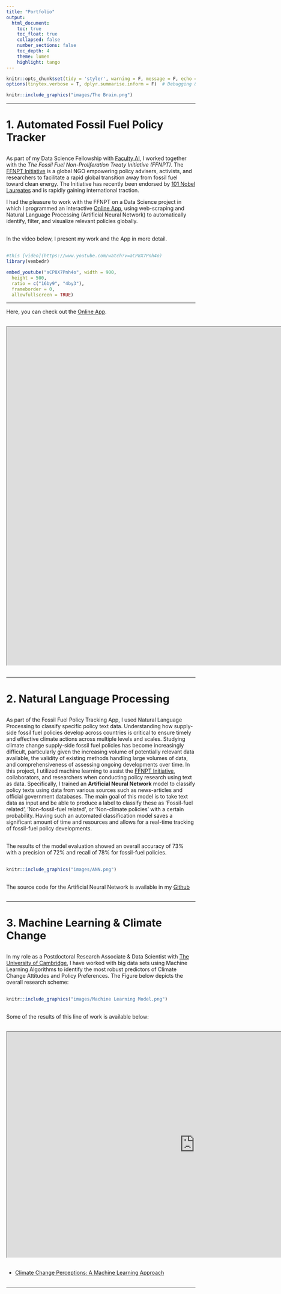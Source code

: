 ```yaml
---
title: "Portfolio"
output:
  html_document:
    toc: true
    toc_float: true
    collapsed: false
    number_sections: false
    toc_depth: 4
    theme: lumen
    highlight: tango
---
```


```r
knitr::opts_chunk$set(tidy = 'styler', warning = F, message = F, echo = F, error = F)  # Set knitting options general
options(tinytex.verbose = T, dplyr.summarise.inform = F)  # Debugging & Suppress summary info
```


<a href="https://fuenal.github.io/dataism/Lectures.html"> 
```r
knitr::include_graphics("images/The Brain.png")
```
</a>


---



# 1. Automated Fossil Fuel Policy Tracker

<div style="margin-bottom:30px;">
</div>

As part of my Data Science Fellowship with <a href="https://faculty.ai/" target="_blank">Faculty AI</a>, I worked together with the *The Fossil Fuel Non-Proliferation Treaty Initiative (FFNPT)*. The <a href="https://fossilfueltreaty.org/" target="_blank">FFNPT Initiative</a> is a global NGO empowering policy advisers, activists, and researchers to facilitate a rapid global transition away from fossil fuel toward clean energy. The Initiative has recently been endorsed by <a href="https://www.theguardian.com/environment/2021/apr/21/101-nobel-laureates-call-for-global-fossil-fuel-non-proliferation-treaty" target="_blank">101 Nobel Laureates</a>  and is rapidly gaining international traction.

I had the pleasure to work with the FFNPT on a Data Science project in which I programmed an interactive <a href="https://fossilfueltracker.org" target="_blank">Online App</a>, using web-scraping and Natural Language Processing (Artificial Neural Network) to automatically identify, filter, and visualize relevant policies globally. 

<div style="margin-bottom:30px;">
</div>

In the video below, I present my work and the App in more detail.

<div style="margin-bottom:30px;">
</div>

```r
#this [video](https://www.youtube.com/watch?v=aCP8X7Pnh4o)
library(vembedr)
```


```r
embed_youtube("aCP8X7Pnh4o", width = 900,
  height = 500,
  ratio = c("16by9", "4by3"),
  frameborder = 0,
  allowfullscreen = TRUE) 
```



---


Here, you can check out the <a href="https://fossilfueltracker.org" target="_blank">Online App</a>.

<div style="margin-bottom:30px;">
</div>


<iframe width='10000px' height='900px' src='https://fossilfueltracker.org/app/ffnpt' >
  <p>Your browser does not support iframes</p>
</iframe>

<div style="margin-bottom:30px;">
</div>


---


# 2. Natural Language Processing

<div style="margin-bottom:30px;">
</div>

As part of the Fossil Fuel Policy Tracking App, I used Natural Language Processing to classify specific policy text data. Understanding how supply-side fossil fuel policies develop across countries is critical to ensure timely and effective climate actions across multiple levels and scales. Studying climate change supply-side fossil fuel policies has become increasingly difficult, particularly given the increasing volume of potentially relevant data available, the validity of existing methods handling large volumes of data, and comprehensiveness of assessing ongoing developments over time. In this project, I utilized machine learning to assist the <a href="https://fossilfueltreaty.org/" target="_blank">FFNPT Initiative</a>, collaborators, and researchers when conducting policy research using text as data. Specifically, I trained an **Artificial Neural Network** model to classify policy texts using data from various sources such as news-articles and official government databases. The main goal of this model is to take text data as input and be able to produce a label to classify these as ‘Fossil-fuel related’, ’Non-fossil-fuel related’, or ‘Non-climate policies’ with a certain probability. Having such an automated classification model saves a significant amount of time and resources and allows for a real-time tracking of fossil-fuel policy developments.


<div style="margin-bottom:30px;">
</div>

The results of the model evaluation showed an overall accuracy of 73% with a precision of 72% and recall of 78% for fossil-fuel policies.

<div style="margin-bottom:30px;">
</div>


```r
knitr::include_graphics("images/ANN.png")
```

<div style="margin-bottom:30px;">
</div>

The source code for the Artificial Neural Network is available in my <a href="https://github.com/FUenal/policy_nlp_neural_net" target="_blank">Github</a>

<div style="margin-bottom:30px;">
</div>

---


# 3. Machine Learning & Climate Change

<div style="margin-bottom:30px;">
</div>

In my role as a Postdoctoral Research Associate & Data Scientist with <a href="https://www.sdmlab.psychol.cam.ac.uk/staff/dr-fatih-uenal" target="_blank">The University of Cambridge</a>, I have worked with big data sets using Machine Learning Algorithms to identify the most robust predictors of Climate Change Attitudes and Policy Preferences. The Figure below depicts the overall research scheme:

<div style="margin-bottom:30px;">
</div>

```r
knitr::include_graphics("images/Machine Learning Model.png")
```

<div style="margin-bottom:30px;">
</div>

Some of the results of this line of work is available below:

<div style="margin-bottom:30px;">
</div>

<iframe width='1000px' height='600px' src='https://fuenal.github.io/dataism/ClimateChangeAI.html' >
  <p>Your browser does not support iframes</p>
</iframe>


<div style="margin-bottom:30px;">
</div>


 * <a href="https://fuenal.github.io/dataism/ClimateChangeAI.html" target="_blank">Climate Change Perceptions: A Machine Learning Approach</a> 

<div style="margin-bottom:30px;">
</div>




---


